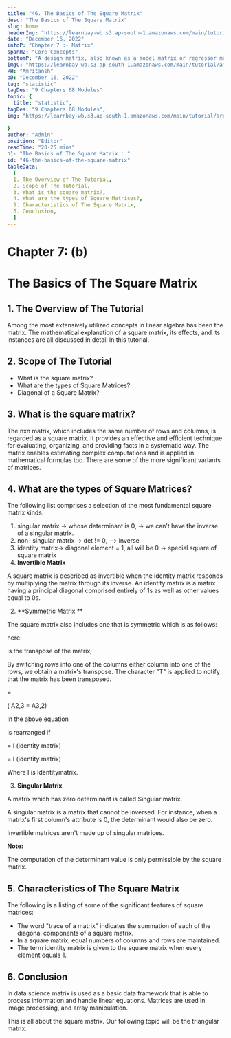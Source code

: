 ```yaml
---
title: "46. The Basics of The Square Matrix"
desc: "The Basics of The Square Matrix"
slug: home
headerImg: "https://learnbay-wb.s3.ap-south-1.amazonaws.com/main/tutorial/Statistics+Header.png"
date: "December 16, 2022"
infoP: "Chapter 7 :- Matrix"
spanH2: "Core Concepts"
bottomP: "A design matrix, also known as a model matrix or regressor matrix and sometimes represented by the letter X, is a matrix of values for explanatory variables of a collection of objects utilized in statistics and, more specifically, regression analysis."
imgC: "https://learnbay-wb.s3.ap-south-1.amazonaws.com/main/tutorial/amritansh.png"
PH: "Amritansh"
pD: "December 16, 2022"
tag: "statistic"
tagDes: "9 Chapters 68 Modules"
topic: {
  title: "statistic",
tagDes: "9 Chapters 68 Modules",
img: "https://learnbay-wb.s3.ap-south-1.amazonaws.com/main/tutorial/arrow.png"

}
author: "Admin"
position: "Editor"
readTime: "20-25 mins"
h1: "The Basics of The Square Matrix : "
id: "46-the-basics-of-the-square-matrix"
tableData:
  [
  1. The Overview of The Tutorial, 
  2. Scope of The Tutorial,  
  3. What is the square matrix?,  
  4. What are the types of Square Matrices?, 
  5. Characteristics of The Square Matrix, 
  6. Conclusion,
  ]
---
```


# **Chapter 7: (b)**


# **The Basics of The Square Matrix**


## 1. The Overview of The Tutorial

Among the most extensively utilized concepts in linear algebra has been the matrix. The mathematical explanation of a square matrix, its effects, and its instances are all discussed in detail in this tutorial.


## 2. Scope of The Tutorial



* What is the square matrix?
* What are the types of Square Matrices?
* Diagonal of a Square Matrix? 


## 3. What is the square matrix?

The nxn matrix, which includes the same number of rows and columns, is regarded as a square matrix. It provides an effective and efficient technique for evaluating, organizing, and providing facts in a systematic way. The matrix enables estimating complex computations and is applied in mathematical formulas too. There are some of the more significant variants of matrices.


## 4. What are the types of Square Matrices?

The following list comprises a selection of the most fundamental square matrix kinds.



1. singular matrix → whose determinant is 0, → we can’t have the inverse of a singular matrix.
2. non- singular matrix → det != 0, —> inverse
3. identity matrix→ diagonal element = 1, all will be 0 → special square of square matrix
1. **Invertible Matrix**

A square matrix is described as invertible when the identity matrix responds by multiplying the matrix through its inverse. An identity matrix is a matrix having a principal diagonal comprised entirely of 1s as well as other values equal to 0s.



2. **Symmetric Matrix **

The square matrix also includes one that is symmetric which is as follows:

here: 

 is the transpose of the matrix; 

By switching rows into one of the columns either column into one of the rows, we obtain a matrix's transpose. The character "T" is applied to notify that the matrix has been transposed.

= 

 ( A2,3 = A3,2)

In the above equation 

is rearranged if 

= I  (identity matrix)  

= I (identity matrix) 

Where I is Identitymatrix.



3. **Singular Matrix**

A matrix which has zero determinant is called Singular matrix. 

A singular matrix is a matrix that cannot be inversed. For instance, when a matrix's first column's attribute is 0, the determinant would also be zero.

Invertible matrices aren't made up of singular matrices. 


**Note:**

The computation of the determinant value is only permissible by the square matrix.


## 5. Characteristics of The Square Matrix

The following is a listing of some of the significant features of square matrices:



* The word "trace of a matrix" indicates the summation of each of the diagonal components of a square matrix.
* In a square matrix, equal numbers of columns and rows are maintained.
* The term identity matrix is given to the square matrix when every element equals 1.


## 6. Conclusion

In data science matrix is used as a basic data framework that is able to process information and handle linear equations. Matrices are used in image processing, and array manipulation.

This is all about the square matrix. Our following topic will be the triangular matrix.






